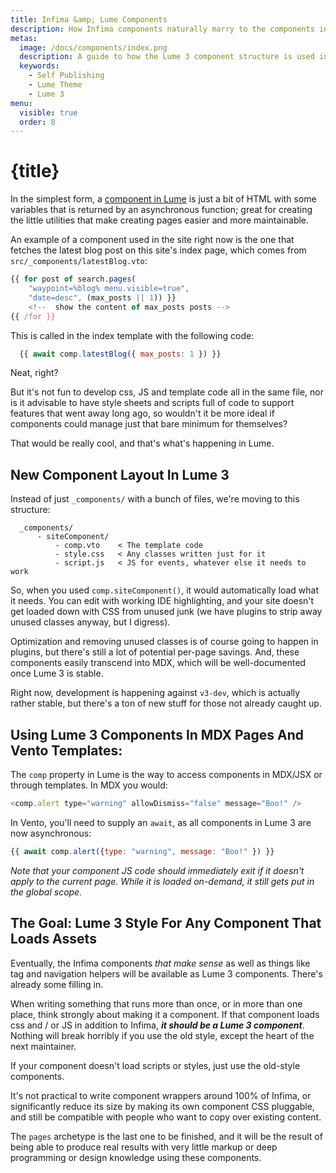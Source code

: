 ```yaml
---
title: Infima &amp; Lume Components
description: How Infima components naturally marry to the components in Lume 3.
metas:
  image: /docs/components/index.png
  description: A guide to how the Lume 3 component structure is used in Cushy Text, and when the Lume 2 style should still be used.
  keywords:
    - Self Publishing
    - Lume Theme
    - Lume 3 
menu:
  visible: true
  order: 8
---
```


# {title}

In the simplest form, a [component in Lume][1] is just a bit of 
HTML with some variables that is returned by an asynchronous 
function; great for creating the little utilities that make
creating pages easier and more maintainable.

An example of a component used in the site right now is the one
that fetches the latest blog post on this site's index page, 
which comes from `src/_components/latestBlog.vto`:

```js
{{ for post of search.pages(
    "waypoint=%blog% menu.visible=true", 
    "date=desc", (max_posts || 1)) }}
    <!--  show the content of max_posts posts -->
{{ /for }}
```

This is called in the index template with the following code:

```js
  {{ await comp.latestBlog({ max_posts: 1 }) }}
```

Neat, right?

But it's not fun to develop css, JS and template code all in the same 
file, nor is it advisable to have style sheets and scripts full of 
code to support features that went away long ago, so wouldn't it be 
more ideal if components could manage just that bare minimum for
themselves?

That would be really cool, and that's what's happening in Lume.

## New Component Layout In Lume 3

Instead of just `_components/` with a bunch of files, we're moving to this 
structure:

```
  _components/
      - siteComponent/
          - comp.vto    < The template code
          - style.css   < Any classes written just for it
          - script.js   < JS for events, whatever else it needs to work
```

So, when you used `comp.siteComponent()`, it would automatically load what it
needs. You can edit with working IDE highlighting, and your site doesn't 
get loaded down with CSS from unused junk (we have plugins to strip away 
unused classes anyway, but I digress).

Optimization and removing unused classes is of course going to happen in 
plugins, but there's still a lot of potential per-page savings. And, these
components easily transcend into MDX, which will be well-documented once
Lume 3 is stable.

Right now, development is happening against `v3-dev`, which is actually 
rather stable, but there's a ton of new stuff for those not already caught 
up.

## Using Lume 3 Components In MDX Pages And Vento Templates:

The `comp` property in Lume is the way to access components in 
MDX/JSX or through templates. In MDX you would:

```js
<comp.alert type="warning" allowDismiss="false" message="Boo!" />
```


In Vento, you'll need to supply an `await`, as all components in 
Lume 3 are now asynchronous:

```js
{{ await comp.alert({type: "warning", message: "Boo!" }) }}
```

_Note that your component JS code should immediately exit if it 
doesn't apply to the current page. While it is loaded on-demand,
it still gets put in the global scope._

## The Goal: Lume 3 Style For Any Component That Loads Assets

Eventually, the Infima components _that make sense_ as well as 
things like tag and navigation helpers will be available as Lume 3 
components. There's already some filling in.

When writing something that runs more than once, or in more than one 
place, think strongly about making it a component. If that component 
loads css and / or JS in addition to Infima, ***it should be a Lume 3
component***. Nothing will break horribly if you use the old style, 
except the heart of the next maintainer.

If your component doesn't load scripts or styles, just use the old-style
components.

It's not practical to write component wrappers around 100% of Infima,
or significantly reduce its size by making its own component CSS 
pluggable, and still be compatible with people who want to copy over
existing content.

The `pages` archetype is the last one to be finished, and it will be the 
result of being able to produce real results with very little markup or
deep programming or design knowledge using these components.
 
  [1]: https://lume.land/docs/core/components/
  [2]: /features/#components